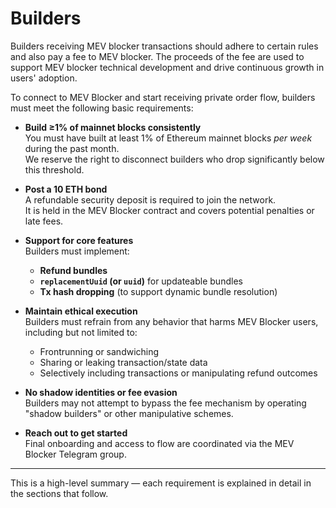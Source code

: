 # Builders

Builders receiving MEV blocker transactions should adhere to certain rules and also pay a fee to MEV blocker. The proceeds of the fee are used to support MEV blocker technical development and drive continuous growth in users' adoption. 

To connect to MEV Blocker and start receiving private order flow, builders must meet the following basic requirements:

- **Build ≥1% of mainnet blocks consistently**  
  You must have built at least 1% of Ethereum mainnet blocks *per week* during the past month.  
  We reserve the right to disconnect builders who drop significantly below this threshold.

- **Post a 10 ETH bond**  
  A refundable security deposit is required to join the network.  
  It is held in the MEV Blocker contract and covers potential penalties or late fees.

- **Support for core features**  
  Builders must implement:
  - **Refund bundles**
  - **`replacementUuid` (or `uuid`)** for updateable bundles
  - **Tx hash dropping** (to support dynamic bundle resolution)

- **Maintain ethical execution**  
  Builders must refrain from any behavior that harms MEV Blocker users, including but not limited to:
  - Frontrunning or sandwiching  
  - Sharing or leaking transaction/state data  
  - Selectively including transactions or manipulating refund outcomes

- **No shadow identities or fee evasion**  
  Builders may not attempt to bypass the fee mechanism by operating "shadow builders" or other manipulative schemes.

- **Reach out to get started**  
  Final onboarding and access to flow are coordinated via the MEV Blocker Telegram group.

---

This is a high-level summary — each requirement is explained in detail in the sections that follow.


<DocCardList />
